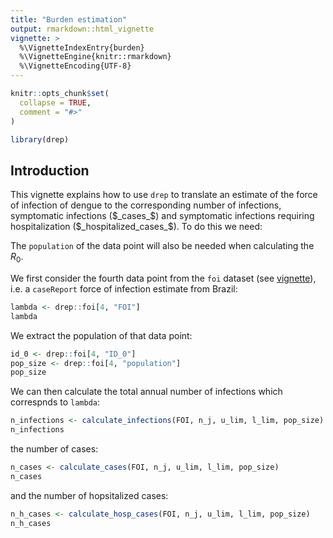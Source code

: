 ```yaml
---
title: "Burden estimation"
output: rmarkdown::html_vignette
vignette: >
  %\VignetteIndexEntry{burden}
  %\VignetteEngine{knitr::rmarkdown}
  %\VignetteEncoding{UTF-8}
---
```


```r
knitr::opts_chunk$set(
  collapse = TRUE,
  comment = "#>"
)
```

```r
library(drep)
```

## Introduction

This vignette explains how to use `drep` to translate an estimate of the force of infection of dengue to the corresponding number of infections, symptomatic infections ($_cases_$) and symptomatic infections requiring hospitalization ($_hospitalized_cases_$). To do this we need:

The `population` of the data point will also be needed when calculating the $R_0$.

We first consider the fourth data point from the `foi` dataset (see [vignette](https://mrc-ide.github.io/drep/articles/burden.html)), i.e. a `caseReport` force of infection estimate from Brazil:

```r
lambda <- drep::foi[4, "FOI"]
lambda
```

We extract the population of that data point:

```r
id_0 <- drep::foi[4, "ID_0"]
pop_size <- drep::foi[4, "population"]
pop_size
```

We can then calculate the total annual number of infections which correspnds to `lambda`:

```r
n_infections <- calculate_infections(FOI, n_j, u_lim, l_lim, pop_size)
n_infections
```

the number of cases:

```r
n_cases <- calculate_cases(FOI, n_j, u_lim, l_lim, pop_size)
n_cases
```

and the number of hopsitalized cases:

```r
n_h_cases <- calculate_hosp_cases(FOI, n_j, u_lim, l_lim, pop_size)
n_h_cases
```
